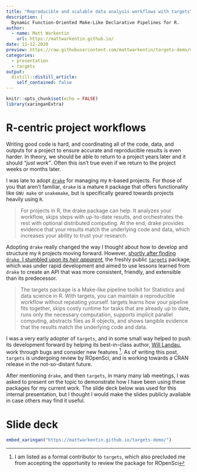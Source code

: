```yaml
---
title: "Reproducible and scalable data analysis workflows with targets"
description: |
  Dynamic Function-Oriented Make-Like Declarative Pipelines for R.
author:
  - name: Matt Warkentin
    url: https://mattwarkentin.github.io/
date: 11-12-2020
preview: https://raw.githubusercontent.com/mattwarkentin/targets-demo/master/docs/share-card.png
categories:
  - presentation
  - targets
output:
  distill::distill_article:
    self_contained: false
---
```


```r
knitr::opts_chunk$set(echo = FALSE)
library(xaringanExtra)
```

# R-centric project workflows

Writing good code is hard, and coordinating all of the code, data, and outputs for a project to ensure accurate and reproducible results is even harder. In theory, we should be able to return to a project years later and it should _"just work"_. Often this isn't true even if we return to the project weeks or months later.

I was late to adopt [`drake`](https://docs.ropensci.org/drake) for managing my `R`-based projects. For those of you that aren't familiar, `drake` is a mature `R` package that offers functionality like `GNU make` or `snakemake`, but is specifically geared towards projects heavily using `R`.

> For projects in R, the drake package can help. It analyzes your workflow, skips steps with up-to-date results, and orchestrates the rest with optional distributed computing. At the end, drake provides evidence that your results match the underlying code and data, which increases your ability to trust your research.

Adopting `drake` really changed the way I thought about how to develop and structure my `R` projects moving forward. However, [shortly after finding `drake`, I stumbled upon its _heir apparent_](https://github.com/ropensci/drake/issues/1295#issuecomment-660350807), the freshly public [`targets`](https://wlandau.github.io/targets) package, which was under rapid development and aimed to use lessons learned from `drake` to create an API that was more consistent, friendly, and extensible than its predecessor.

> The targets package is a Make-like pipeline toolkit for Statistics and data science in R. With targets, you can maintain a reproducible workflow without repeating yourself. targets learns how your pipeline fits together, skips costly runtime for tasks that are already up to date, runs only the necessary computation, supports implicit parallel computing, abstracts files as R objects, and shows tangible evidence that the results match the underlying code and data.

I was a very early adopter of `targets`, and in some small way helped to push its development forward by helping its best-in-class author, [Will Landau](https://github.com/wlandau), work through bugs and consider new features ^[I am listed as a formal contributor to `targets`, which also precluded me from accepting the opportunity to review the package for ROpenSci]. As of writing this post, `targets` is undergoing review by ROpenSci, and is working towards a CRAN release in the not-so-distant future.

After mentioning `drake`, and then `targets`, in many many lab meetings, I was asked to present on the topic to demonstrate how I have been using these packages for my current work. The slide deck below was used for this internal presentation, but I thought I would make the slides publicly available in case others may find it useful.

# Slide deck

```r
embed_xaringan("https://mattwarkentin.github.io/targets-demo/")
```

